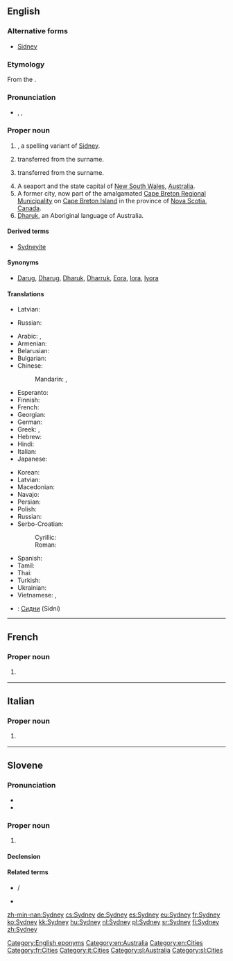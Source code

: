 ==English==
{{wikipedia}}

===Alternative forms===
* {{sense|male given name}} [[Sidney]]

===Etymology===
From the {{etyl|fr|en}} {{term|lang=fr|Saint-Denis}}.

===Pronunciation===
* {{enPR|sĭd'ni}}, {{IPA|/ˈsɪd.ni/}}, {{X-SAMPA|/"sId.ni/}}

===Proper noun===
{{en-proper noun|Sydneys}}

# {{surname|from=Old English|dot=}}, a spelling variant of [[Sidney]].
# {{given name|male|from=surnames}} transferred from the surname.
# {{given name|female|from=surnames}} transferred from the surname.
# A seaport and the state capital of [[New South Wales]], [[Australia]].
# A former city, now part of the amalgamated [[Cape Breton Regional Municipality]] on [[Cape Breton Island]] in the province of [[Nova Scotia]], [[Canada]].
# [[Dharuk]], an Aboriginal language of Australia.

====Derived terms====
* {{sense|Australia|Canada}} [[Sydneyite]]

====Synonyms====
* {{sense|language}} [[Darug]], [[Dharug]], [[Dharuk]], [[Dharruk]], [[Eora]], [[Iora]], [[Iyora]]

====Translations====
{{trans-top|male given name}}
* Latvian: {{t-|lv|Sidnijs|m}}
{{trans-mid}}
* Russian: {{t-|ru|Сидни|m}}
{{trans-bottom}}

{{trans-top|female given name}}
{{trans-mid}}
{{trans-bottom}}

{{trans-top|in Australia}}
* Arabic: {{t-|ar|سيدني|m|tr=sídni}},  {{t-|ar|سدني|m|tr=sídni}}
* Armenian: {{t-|hy|Սիդնեյ|tr=Sidney|sc=Armn}}
* Belarusian: {{t-|be|Сідней|m|tr=Sídnej, Sidnéj}}
* Bulgarian: {{t-|bg|Сидни|m|tr=Sídni}}
* Chinese:
*: Mandarin:  {{t-|cmn|悉尼|tr=Xīní|sc=Hani}}, {{t-|cmn|雪梨|tr=Xuělí|sc=Hani}} {{qualifier|Taiwan also}}
* Esperanto: {{t-|eo|Sidnejo}}
* Finnish: {{t+|fi|Sydney}}
* French: {{t+|fr|Sydney}}
* Georgian: {{t-|ka|სიდნეი|sc=Geor}}
* German: {{t+|de|Sydney|n}}
* Greek: {{t-|el|Σύδνεϋ|n|tr=Sýdney}}, {{t-|el|Σίδνεϊ|n|tr=Sídnei}}
* Hebrew: {{t-|he|סידני}}
* Hindi: {{t-|hi|सिडनी|tr=siḍnī}}
* Italian: {{t-|it|Sydney|f}}
* Japanese: {{t-|ja|シドニー|tr=Shidonii}}
{{trans-mid}}
* Korean: {{t-|ko|시드니|tr=Sideuni|sc=Hang}}
* Latvian: {{t-|lv|Sidneja|f}}
* Macedonian: {{t-|mk|Сиднеј|m|tr=Sidnej}}
* Navajo: {{tø|nv|Siidnii}}
* Persian: {{t-|fa|سیدنی}}
* Polish: {{t+|pl|Sydney|n}}
* Russian: {{t+|ru|Сидней|m|tr=Sídnej, Sidnéj}}
* Serbo-Croatian:
*: Cyrillic: {{t-|sh|Сиднеј|m}}
*: Roman: {{t-|sh|Sidnej|m}}
* Spanish: {{t+|es|Sydney|f}}
* Tamil: {{t-|ta|சிட்னி}}
* Thai: {{t-|th|ซิดนีย์|tr=sítnee}}
* Turkish: {{t-|tr|Sidney}}
* Ukrainian: {{t-|uk|Сідней|m|tr=Sídnej, Sidnéj}}
* Vietnamese: {{t-|vi|Sydney}}, {{t-|vi|Sydney}}
{{trans-bottom}}

{{trans-top|in Nova Scotia}}
{{trans-mid}}
{{trans-bottom}}

{{trans-see|language|Dharuk}}

{{checktrans}}
* {{ttbc|bg}}: [[Сидни]] (Sídni) {{m}}

[[Category:English eponyms]]
[[Category:en:Australia]]
[[Category:en:Cities]]

----

==French==

===Proper noun===
{{fr-proper noun}}

# {{l|en|Sydney}} {{gloss|in Australia}}

[[Category:fr:Cities]]

----

==Italian==

===Proper noun===
{{it-proper noun|g=f}}

# {{l|en|Sydney}} {{gloss|in Australia}}

[[Category:it:Cities]]

----

==Slovene==

===Pronunciation===
* {{IPA|lang=sl|/ˈsíːdni/}}
* {{sl-tonal|sȋdni}}

===Proper noun===
{{sl-proper noun|head=-|mi}}

# {{l|en|Sydney}} {{gloss|city in Australia}}

====Declension====
{{sl-decl-noun-m-j|Sydney|n=sg}}

====Related terms====
* {{l|sl|Sydneyjčan}} / {{l|sl|Sydneyjčanka}}
* {{l|sl|sydneyjski}}

[[Category:sl:Australia]]
[[Category:sl:Cities]]

[[zh-min-nan:Sydney]]
[[cs:Sydney]]
[[de:Sydney]]
[[es:Sydney]]
[[eu:Sydney]]
[[fr:Sydney]]
[[ko:Sydney]]
[[kk:Sydney]]
[[hu:Sydney]]
[[nl:Sydney]]
[[pl:Sydney]]
[[sr:Sydney]]
[[fi:Sydney]]
[[zh:Sydney]]